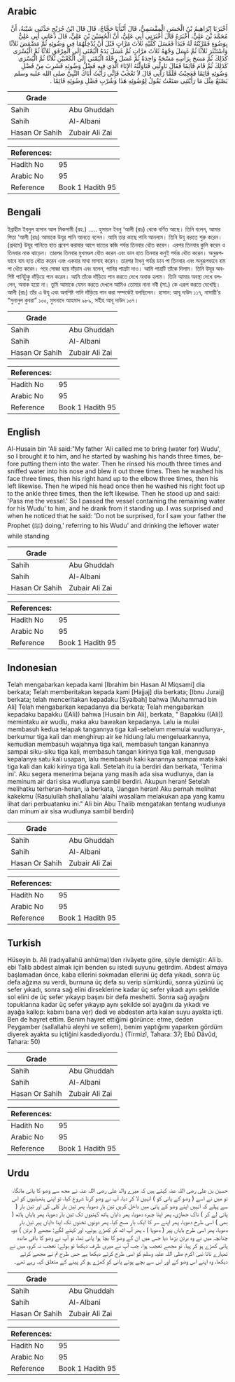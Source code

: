 ## Arabic


<div dir="rtl" lang="ar" style={{fontSize:'larger',backgroundColor:'#f8f9fa',padding:20}}>
أَخْبَرَنَا إِبْرَاهِيمُ بْنُ الْحَسَنِ الْمِقْسَمِيُّ، قَالَ أَنْبَأَنَا حَجَّاجٌ، قَالَ قَالَ ابْنُ جُرَيْجٍ حَدَّثَنِي شَيْبَةُ، أَنَّ مُحَمَّدَ بْنَ عَلِيٍّ، أَخْبَرَهُ قَالَ أَخْبَرَنِي أَبِي عَلِيٌّ، أَنَّ الْحُسَيْنَ بْنَ عَلِيٍّ، قَالَ دَعَانِي أَبِي عَلِيٌّ بِوَضُوءٍ فَقَرَّبْتُهُ لَهُ فَبَدَأَ فَغَسَلَ كَفَّيْهِ ثَلاَثَ مَرَّاتٍ قَبْلَ أَنْ يُدْخِلَهُمَا فِي وَضُوئِهِ ثُمَّ مَضْمَضَ ثَلاَثًا وَاسْتَنْثَرَ ثَلاَثًا ثُمَّ غَسَلَ وَجْهَهُ ثَلاَثَ مَرَّاتٍ ثُمَّ غَسَلَ يَدَهُ الْيُمْنَى إِلَى الْمِرْفَقِ ثَلاَثًا ثُمَّ الْيُسْرَى كَذَلِكَ ثُمَّ مَسَحَ بِرَأْسِهِ مَسْحَةً وَاحِدَةً ثُمَّ غَسَلَ رِجْلَهُ الْيُمْنَى إِلَى الْكَعْبَيْنِ ثَلاَثًا ثُمَّ الْيُسْرَى كَذَلِكَ ثُمَّ قَامَ قَائِمًا فَقَالَ نَاوِلْنِي فَنَاوَلْتُهُ الإِنَاءَ الَّذِي فِيهِ فَضْلُ وَضُوئِهِ فَشَرِبَ مِنْ فَضْلِ وَضُوئِهِ قَائِمًا فَعَجِبْتُ فَلَمَّا رَآنِي قَالَ لاَ تَعْجَبْ فَإِنِّي رَأَيْتُ أَبَاكَ النَّبِيَّ صلى الله عليه وسلم يَصْنَعُ مِثْلَ مَا رَأَيْتَنِي صَنَعْتُ يَقُولُ لِوُضُوئِهِ هَذَا وَشُرْبِ فَضْلِ وَضُوئِهِ قَائِمًا ‏.‏
</div>
<div style={{backgroundColor:'#f8f9fa',padding:20, marginBottom: 10}}><table> <thead> <tr> <th>Grade</th> <th></th> </tr> </thead> <tbody> <tr><td>Sahih</td><td>Abu Ghuddah</td></tr><tr><td>Sahih</td><td>Al-Albani</td></tr><tr><td>Hasan Or Sahih</td><td>Zubair Ali Zai</td></tr></tbody></table><table> <thead> <tr> <th>References:</th> <th></th> </tr> </thead> <tbody><tr><td>Hadith No</td><td>95</td></tr><tr><td>Arabic No</td><td>95</td></tr><tr><td>Reference</td><td>Book 1 Hadith 95</td></tr></tbody></table></div>

## Bengali


<div dir="ltr" lang="bn" style={{fontSize:'larger',backgroundColor:'#f8f9fa',padding:20}}>
ইব্রাহীম ইবনুল হাসান আল মিকসামী (রহ.) ..... হুসায়ন ইবনু ‘আলী (রাঃ) থেকে বর্ণিত আছে। তিনি বলেন, আমার পিতা ‘আলী (রাঃ) আমাকে উযূর পানি আনতে বলেন। আমি তার কাছে পানি আনলাম। তিনি উযূ করতে শুরু করেন। (প্রথমে) উযূর পানিতে হাত প্রবেশ করাবার আগে হাতের কজি পর্যন্ত তিনবার ধৌত করেন। এরপর তিনবার কুলি করেন ও তিনবার নাক ঝাড়েন। তারপর তিনবার মুখমণ্ডল ধৌত করেন এবং ডান হাত তিনবার কনুই পর্যন্ত ধৌত করেন। অনুরূপভাবে বাম হাত ধৌত করেন এবং একবার মাথা মাসাহ করেন। তারপর টাখনু পর্যন্ত ডান পা তিনবার এবং অনুরূপভাবে বাম পা ধৌত করেন। পরে সোজা হয়ে দাঁড়ান এবং বলেন, পানির পাত্রটা দাও। আমি পাত্রটি তাঁকে দিলাম। তিনি উযূর অবশিষ্ট পানিটুকু দাঁড়িয়ে পান করেন। আমি তাঁকে দাঁড়িয়ে পান করতে দেখে অবাক হলাম। তিনি আমার অবস্থা দেখে বললেন, অবাক হয়ো না। তুমি আমাকে যেমন করতে দেখলে আমিও তোমার নানা নবী (সা.) কে এরূপ করতে দেখেছি। আলী (রাঃ) তাঁর এ উযূ এবং অবশিষ্ট পানি দাঁড়িয়ে পান করা সম্পর্কেই বলছিলেন। হাসান: আবূ দাউদ ১১৭, নাসায়ী’র “সুনানুল কুবরা” ১০০, মুসনাদে আহমাদ ৯৮৯, সহীহ আবূ দাউদ ১০৭।
</div>
<div style={{backgroundColor:'#f8f9fa',padding:20, marginBottom: 10}}><table> <thead> <tr> <th>Grade</th> <th></th> </tr> </thead> <tbody> <tr><td>Sahih</td><td>Abu Ghuddah</td></tr><tr><td>Sahih</td><td>Al-Albani</td></tr><tr><td>Hasan Or Sahih</td><td>Zubair Ali Zai</td></tr></tbody></table><table> <thead> <tr> <th>References:</th> <th></th> </tr> </thead> <tbody><tr><td>Hadith No</td><td>95</td></tr><tr><td>Arabic No</td><td>95</td></tr><tr><td>Reference</td><td>Book 1 Hadith 95</td></tr></tbody></table></div>

## English


<div dir="ltr" lang="en" style={{fontSize:'larger',backgroundColor:'#f8f9fa',padding:20}}>
Al-Husain bin 'Ali said:"My father 'Ali called me to bring (water for) Wudu', so I brought it to him, and he started by washing his hands three times, before putting them into the water. Then he rinsed his mouth three times and sniffed water into his nose and blew it out three times. Then he washed his face three times, then his right hand up to the elbow three times, then his left likewise. Then he wiped his head once then he washed his right foot up to the ankle three times, then the left likewise. Then he stood up and said: 'Pass me the vessel.' So I passed the vessel containing the remaining water for his Wudu' to him, and he drank from it standing up. I was surprised and when he noticed that he said: 'Do not be surprised, for I saw your father the Prophet (ﷺ) doing,' referring to his Wudu' and drinking the leftover water while standing
</div>
<div style={{backgroundColor:'#f8f9fa',padding:20, marginBottom: 10}}><table> <thead> <tr> <th>Grade</th> <th></th> </tr> </thead> <tbody> <tr><td>Sahih</td><td>Abu Ghuddah</td></tr><tr><td>Sahih</td><td>Al-Albani</td></tr><tr><td>Hasan Or Sahih</td><td>Zubair Ali Zai</td></tr></tbody></table><table> <thead> <tr> <th>References:</th> <th></th> </tr> </thead> <tbody><tr><td>Hadith No</td><td>95</td></tr><tr><td>Arabic No</td><td>95</td></tr><tr><td>Reference</td><td>Book 1 Hadith 95</td></tr></tbody></table></div>

## Indonesian


<div dir="ltr" lang="id" style={{fontSize:'larger',backgroundColor:'#f8f9fa',padding:20}}>
Telah mengabarkan kepada kami [Ibrahim bin Hasan Al Miqsami] dia berkata; Telah memberitakan kepada kami [Hajjaj] dia berkata; [Ibnu Juraij] berkata; telah menceritakan kepadaku [Syaibah] bahwa [Muhammad bin Ali] Telah mengabarkan kepadanya dia berkata; Telah mengabarkan kepadaku bapakku ([Ali]) bahwa [Husain bin Ali], berkata, " Bapakku ([Ali]) memintaku air wudlu, maka aku bawakan kepadanya. Lalu ia mulai membasuh kedua telapak tangannya tiga kali-sebelum memulai wudlunya-, berkumur tiga kali dan menghirup air ke hidung lalu mengeluarkannya, kemudian membasuh wajahnya tiga kali, membasuh tangan kanannya sampai siku-siku tiga kali, membasuh tangan kirinya tiga kali, mengusap kepalanya satu kali usapan, lalu membasuh kaki kanannya sampai mata kaki tiga kali dan kaki kirinya tiga kali. Setelah itu ia berdiri dan berkata, 'Terima ini'. Aku segera menerima bejana yang masih ada sisa wudlunya, dan ia meminum air dari sisa wudlunya sambil berdiri. Akupun heran! Setelah melihatku terheran-heran, ia berkata, 'Jangan heran! Aku pernah melihat kakekmu (Rasulullah shallallahu 'alaihi wasallam melakukan apa yang kamu lihat dari perbuatanku ini." Ali bin Abu Thalib mengatakan tentang wudlunya dan minum air sisa wudlunya sambil berdiri)
</div>
<div style={{backgroundColor:'#f8f9fa',padding:20, marginBottom: 10}}><table> <thead> <tr> <th>Grade</th> <th></th> </tr> </thead> <tbody> <tr><td>Sahih</td><td>Abu Ghuddah</td></tr><tr><td>Sahih</td><td>Al-Albani</td></tr><tr><td>Hasan Or Sahih</td><td>Zubair Ali Zai</td></tr></tbody></table><table> <thead> <tr> <th>References:</th> <th></th> </tr> </thead> <tbody><tr><td>Hadith No</td><td>95</td></tr><tr><td>Arabic No</td><td>95</td></tr><tr><td>Reference</td><td>Book 1 Hadith 95</td></tr></tbody></table></div>

## Turkish


<div dir="ltr" lang="tr" style={{fontSize:'larger',backgroundColor:'#f8f9fa',padding:20}}>
Hüseyin b. Ali (radıyallahü anhüma)’den rivâyete göre, şöyle demiştir: Ali b. ebi Talib abdest almak için benden su istedi suyunu getirdim. Abdest almaya başlamadan önce, kaba ellerini sokmadan ellerini üç defa yıkadı, sonra üç defa ağzına su verdi, burnuna üç defa su verip sümkürdü, sonra yüzünü üç sefer yıkadı, sonra sağ elini dirseklerine kadar üç sefer yıkadı aynı şekilde sol elini de üç sefer yıkayıp başını bir defa meshetti. Sonra sağ ayağını topuklarına kadar üç sefer yıkayıp aynı şekilde sol ayağını da yıkadı ve ayağa kalkıp: kabını bana ver) dedi ve abdesten arta kalan suyu ayakta içti. Ben de hayret ettim. Benim hayret ettiğimi görünce: etme, deden Peygamber (sallallahü aleyhi ve sellem), benim yaptığımı yaparken gördüm diyerek ayakta su içtiğini kasdediyordu.) (Tirmizî, Tahara: 37; Ebû Dâvûd, Tahara: 50)
</div>
<div style={{backgroundColor:'#f8f9fa',padding:20, marginBottom: 10}}><table> <thead> <tr> <th>Grade</th> <th></th> </tr> </thead> <tbody> <tr><td>Sahih</td><td>Abu Ghuddah</td></tr><tr><td>Sahih</td><td>Al-Albani</td></tr><tr><td>Hasan Or Sahih</td><td>Zubair Ali Zai</td></tr></tbody></table><table> <thead> <tr> <th>References:</th> <th></th> </tr> </thead> <tbody><tr><td>Hadith No</td><td>95</td></tr><tr><td>Arabic No</td><td>95</td></tr><tr><td>Reference</td><td>Book 1 Hadith 95</td></tr></tbody></table></div>

## Urdu


<div dir="rtl" lang="ur" style={{fontSize:'larger',backgroundColor:'#f8f9fa',padding:20}}>
حسین بن علی رضی اللہ عنہ کہتے ہیں کہ میرے والد علی رضی اللہ عنہ نے مجھ سے وضو کا پانی مانگا، تو میں نے اسے ( وضو کے پانی کو ) انہیں لا کر دیا، آپ نے وضو کرنا شروع کیا، تو اپنی ہتھیلیوں کو اس سے پہلے کہ انہیں اپنے وضو کے پانی میں داخل کریں تین بار دھویا، پھر تین بار کلی کی اور تین بار ( پانی لے کر ) ناک جھاڑی، پھر اپنا چہرہ دھویا، پھر دایاں ہاتھ کہنیوں تک تین بار دھویا، پھر بایاں ہاتھ ( بھی ) اسی طرح دھویا، پھر اپنے سر کا ایک بار مسح کیا، پھر دونوں ٹخنوں تک اپنا دایاں پیر تین بار دھویا، پھر اسی طرح بایاں پیر ( دھویا ) ، پھر آپ اٹھ کر کھڑے ہوئے، اور کہنے لگے: مجھے ( برتن ) دو، چنانچہ میں نے وہ برتن بڑھا دیا جس میں ان کے وضو کا بچا ہوا پانی تھا، تو آپ نے وضو کا باقی ماندہ پانی کھڑے ہو کر پیا، تو مجھے تعجب ہوا، جب آپ نے میری طرف دیکھا تو بولے: تعجب نہ کرو، میں نے تمہارے نانا نبی اکرم صلی اللہ علیہ وسلم کو اسی طرح کرتے دیکھا ہے جس طرح تم نے مجھے کرتے دیکھا، وہ اپنے اس وضو کے اور اس سے بچے ہوئے پانی کو کھڑے ہو کر پینے کے متعلق کہہ رہے تھے۔
</div>
<div style={{backgroundColor:'#f8f9fa',padding:20, marginBottom: 10}}><table> <thead> <tr> <th>Grade</th> <th></th> </tr> </thead> <tbody> <tr><td>Sahih</td><td>Abu Ghuddah</td></tr><tr><td>Sahih</td><td>Al-Albani</td></tr><tr><td>Hasan Or Sahih</td><td>Zubair Ali Zai</td></tr></tbody></table><table> <thead> <tr> <th>References:</th> <th></th> </tr> </thead> <tbody><tr><td>Hadith No</td><td>95</td></tr><tr><td>Arabic No</td><td>95</td></tr><tr><td>Reference</td><td>Book 1 Hadith 95</td></tr></tbody></table></div>